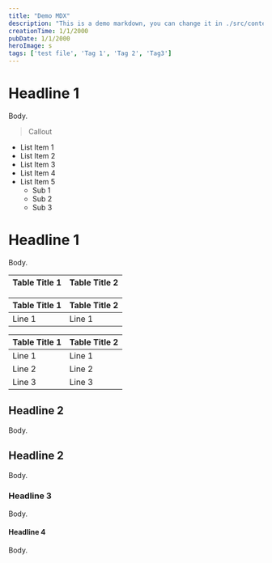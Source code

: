 ```yaml
---
title: "Demo MDX"
description: "This is a demo markdown, you can change it in ./src/content/**/*.mdx"
creationTime: 1/1/2000
pubDate: 1/1/2000
heroImage: s
tags: ['test file', 'Tag 1', 'Tag 2', 'Tag3']
---
```

# Headline 1
Body.

> Callout

- List Item 1
- List Item 2
- List Item 3
- List Item 4
- List Item 5
  - Sub 1
  - Sub 2
  - Sub 3



# Headline 1
Body.

|Table Title 1|Table Title 2|
|:--|:--|

|Table Title 1|Table Title 2|
|:--|:--|
|Line 1|Line 1|

|Table Title 1|Table Title 2|
|:--|:--|
|Line 1|Line 1|
|Line 2|Line 2|
|Line 3|Line 3|

## Headline 2
Body.

## Headline 2
Body.

### Headline 3
Body.

#### Headline 4
Body.

